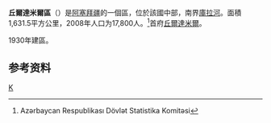
{{Infobox settlement
| other_name                   = Kurdamir District
| type = [[阿塞拜疆行政区划|区]]
| image_map              = Kurdamir District in Azerbaijan 2021.svg
| map_caption            = 在阿塞拜疆的位置
| parts_type             = 定居点<ref name="preslib">{{cite web |url=https://files.preslib.az/projects/azerbaijan/gl2.pdf |title=İnzibati-ərazi vahidləri |author=<!--Not stated--> |date= |website=preslib.az |publisher= |access-date=28 February 2021 |quote= |archive-date=2021-05-12 |archive-url=https://web.archive.org/web/20210512173320/https://files.preslib.az/projects/azerbaijan/gl2.pdf |dead-url=no }}</ref>
| parts                  = 62
| established_title      = 建立
| established_date = 1930-08-08
| subdivision_type       = [[国家|国家]]
| subdivision_name       = {{flag|Azerbaijan}}
| subdivision_type1      = [[阿塞拜疆行政区划|经济区]]
| subdivision_name1      = {{tsl|en|Aran Economic Region||Aran}}
| population_as_of = {{tsl|en|Census in Azerbaijan||2020}}
| population_total       = 117900
| population_footnotes   = <ref name="statgov">{{cite web |url=https://www.stat.gov.az/source/demoqraphy/ap/az/population_2020.zip |title=Population of Azerbaijan |author=<!--Not stated--> |date= |website=stat.gov.az |publisher=[[阿塞拜疆国家统计委员会|State Statistics Committee]] |access-date=22 February 2021 |quote= |archive-date=2020-06-30 |archive-url=https://web.archive.org/web/20200630134755/https://www.stat.gov.az/source/demoqraphy/ap/az/population_2020.zip |dead-url=no }}</ref>
| area_total_km2         = 1630
| population_density_km2 = auto
| postal_code            = 3300
| seat_type = 首府
| seat                   = [[丘爾達米爾|丘爾達米爾]]
| timezone               = [[阿塞拜疆标准时间|AZT]]
| utc_offset             = +4
| leader_title = 区长
| leader_name            = Ceyhun Cəfərov
| website                = {{URL|kurdemir-ih.gov.az}}
}}
'''丘爾達米爾區'''（{{lang-az|Kürdəmir rayonu}}）是[[阿塞拜疆|阿塞拜疆]]的一個區，位於該國中部，南界[[庫拉河|庫拉河]]。面積1,631.5平方公里，2008年人口为17,800人。<ref>Azərbaycan Respublikası Dövlət Statistika Komitəsi</ref>首府[[丘爾達米爾|丘爾達米爾]]。

1930年建區。

==参考资料==
{{refs}}

{{coord|display=title}}
{{亞塞拜然行政區劃}}
{{normdaten}}

[[Category:阿塞拜疆行政區劃|K]]
{{Azerbaijan-geo-stub}}